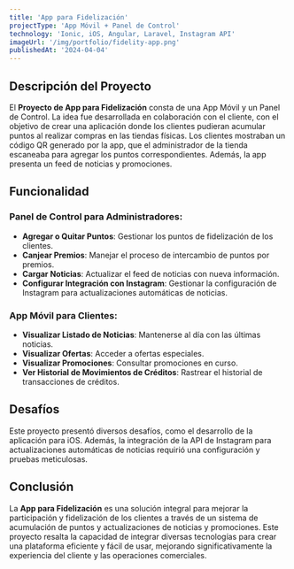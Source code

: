 ```yaml
---
title: 'App para Fidelización'
projectType: 'App Móvil + Panel de Control'
technology: 'Ionic, iOS, Angular, Laravel, Instagram API'
imageUrl: '/img/portfolio/fidelity-app.png'
publishedAt: '2024-04-04'
---
```

## Descripción del Proyecto

El **Proyecto de App para Fidelización** consta de una App Móvil y un Panel de Control. La idea fue desarrollada en colaboración con el cliente, con el objetivo de crear una aplicación donde los clientes pudieran acumular puntos al realizar compras en las tiendas físicas. Los clientes mostraban un código QR generado por la app, que el administrador de la tienda escaneaba para agregar los puntos correspondientes. Además, la app presenta un feed de noticias y promociones.

## Funcionalidad

### Panel de Control para Administradores:
- **Agregar o Quitar Puntos**: Gestionar los puntos de fidelización de los clientes.
- **Canjear Premios**: Manejar el proceso de intercambio de puntos por premios.
- **Cargar Noticias**: Actualizar el feed de noticias con nueva información.
- **Configurar Integración con Instagram**: Gestionar la configuración de Instagram para actualizaciones automáticas de noticias.

### App Móvil para Clientes:
- **Visualizar Listado de Noticias**: Mantenerse al día con las últimas noticias.
- **Visualizar Ofertas**: Acceder a ofertas especiales.
- **Visualizar Promociones**: Consultar promociones en curso.
- **Ver Historial de Movimientos de Créditos**: Rastrear el historial de transacciones de créditos.

## Desafíos

Este proyecto presentó diversos desafíos, como el desarrollo de la aplicación para iOS. Además, la integración de la API de Instagram para actualizaciones automáticas de noticias requirió una configuración y pruebas meticulosas.

## Conclusión

La **App para Fidelización** es una solución integral para mejorar la participación y fidelización de los clientes a través de un sistema de acumulación de puntos y actualizaciones de noticias y promociones. Este proyecto resalta la capacidad de integrar diversas tecnologías para crear una plataforma eficiente y fácil de usar, mejorando significativamente la experiencia del cliente y las operaciones comerciales.
